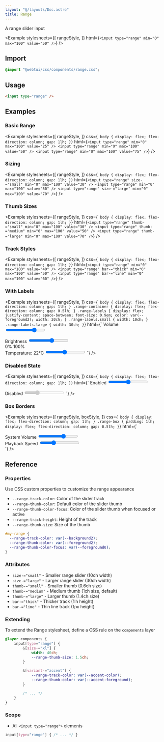 ```yaml
---
layout: "@/layouts/Doc.astro"
title: Range
---
```



A range slider input

<Example
    stylesheets={[
        rangeStyle,
    ]}
    html={`<input type="range" min="0" max="100" value="50" />`}
/>

## Import

```css
@import "@webtui/css/components/range.css";
```

## Usage

```html
<input type="range" />
```

## Examples

### Basic Range

<Example
    stylesheets={[
        rangeStyle,
    ]}
    css={`
body {
    display: flex;
    flex-direction: column;
    gap: 1lh;
}`}
    html={`
<input type="range" min="0" max="100" value="25" />
<input type="range" min="0" max="100" value="50" />
<input type="range" min="0" max="100" value="75" />
`}
/>

### Sizing

<Example
    stylesheets={[
        rangeStyle,
    ]}
    css={`
body {
    display: flex;
    flex-direction: column;
    gap: 1lh;
}`}
    html={`
<input type="range" size-="small" min="0" max="100" value="30" />
<input type="range" min="0" max="100" value="50" />
<input type="range" size-="large" min="0" max="100" value="70" />
`}
/>

### Thumb Sizes

<Example
    stylesheets={[
        rangeStyle,
    ]}
    css={`
body {
    display: flex;
    flex-direction: column;
    gap: 1lh;
}`}
    html={`
<input type="range" thumb-="small" min="0" max="100" value="30" />
<input type="range" thumb-="medium" min="0" max="100" value="50" />
<input type="range" thumb-="large" min="0" max="100" value="70" />
`}
/>

### Track Styles

<Example
    stylesheets={[
        rangeStyle,
    ]}
    css={`
body {
    display: flex;
    flex-direction: column;
    gap: 1lh;
}`}
    html={`
<input type="range" min="0" max="100" value="40" />
<input type="range" bar-="thick" min="0" max="100" value="50" />
<input type="range" bar-="line" min="0" max="100" value="60" />
`}
/>

### With Labels

<Example
    stylesheets={[
        rangeStyle,
    ]}
    css={`
body {
    display: flex;
    flex-direction: column;
    gap: 1lh;
}
.range-container {
    display: flex;
    flex-direction: column;
    gap: 0.5lh;
}
.range-labels {
    display: flex;
    justify-content: space-between;
    font-size: 0.9em;
    color: var(--foreground2);
    width: 20ch;
}
.range-labels.small {
    width: 10ch;
}
.range-labels.large {
    width: 30ch;
}`}
    html={`
<label>
    Volume
    <input type="range" min="0" max="100" value="75" />
</label>

<div class="range-container">
    <label>Brightness</label>
    <input type="range" min="0" max="100" value="60" />
    <div class="range-labels">
        <span>0%</span>
        <span>100%</span>
    </div>
</div>

<label>
    Temperature: <span id="temp-value">22°C</span>
    <input type="range" min="10" max="35" value="22" oninput="document.getElementById('temp-value').textContent = this.value + '°C'" />
</label>
`}
/>

### Disabled State

<Example
    stylesheets={[
        rangeStyle,
    ]}
    css={`
body {
    display: flex;
    flex-direction: column;
    gap: 1lh;
}`}
    html={`
<label>
    Enabled
    <input type="range" min="0" max="100" value="50" />
</label>

<label>
    Disabled
    <input type="range" min="0" max="100" value="30" disabled />
</label>
`}
/>

### Box Borders

<Example
    stylesheets={[
        rangeStyle,
        boxStyle,
    ]}
    css={`
body {
    display: flex;
    flex-direction: column;
    gap: 1lh;
}
.range-box {
    padding: 1lh;
    display: flex;
    flex-direction: column;
    gap: 0.5lh;
}`}
    html={`
<div class="range-box" box-="round">
    <label>System Volume</label>
    <input type="range" min="0" max="100" value="65" />
</div>

<div class="range-box" box-="double">
    <label>Playback Speed</label>
    <input type="range" min="0.5" max="2" value="1" step="0.1" />
</div>
`}
/>

## Reference

### Properties

Use CSS custom properties to customize the range appearance

- `--range-track-color`: Color of the slider track
- `--range-thumb-color`: Default color of the slider thumb
- `--range-thumb-color-focus`: Color of the slider thumb when focused or active
- `--range-track-height`: Height of the track
- `--range-thumb-size`: Size of the thumb

```css
#my-range {
  --range-track-color: var(--background2);
  --range-thumb-color: var(--foreground2);
  --range-thumb-color-focus: var(--foreground0);
}
```

### Attributes

- `size-="small"` - Smaller range slider (10ch width)
- `size-="large"` - Larger range slider (30ch width)
- `thumb-="small"` - Smaller thumb (0.6ch size)
- `thumb-="medium"` - Medium thumb (1ch size, default)
- `thumb-="large"` - Larger thumb (1.4ch size)
- `bar-="thick"` - Thicker track (1lh height)
- `bar-="line"` - Thin line track (1px height)


### Extending

To extend the Range stylesheet, define a CSS rule on the `components` layer

```css
@layer components {
    input[type="range"] {
        &[size-="xl"] {
            width: 40ch;
            --range-thumb-size: 1.5ch;
        }

        &[variant-="accent"] {
            --range-track-color: var(--accent-color);
            --range-thumb-color: var(--accent-foreground);
        }

        /* ... */
    }
}
```

### Scope

- All `<input type="range">` elements

```css
input[type="range"] { /* ... */ }
```
